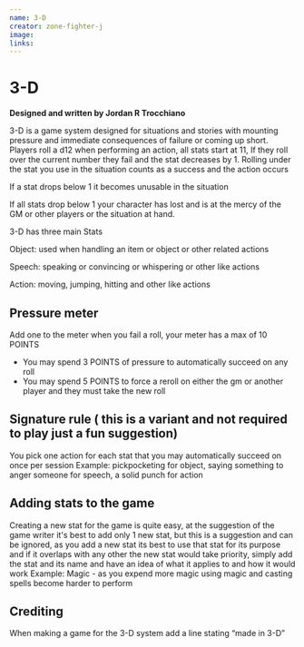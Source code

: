 ```yaml
---
name: 3-D
creator: zone-fighter-j
image:
links:
---
```


# 3-D

**Designed and written by Jordan R Trocchiano**

3-D is a game system designed for situations and stories with mounting pressure and immediate consequences of failure or coming up short. Players roll a d12 when performing an action, all stats start at 11, If they roll over the current number they fail and the stat decreases by 1. Rolling under the stat you use in the situation counts as a success and the action occurs

If a stat drops below 1 it becomes unusable in the situation

If all stats drop below 1 your character has lost and is at the mercy of the GM or other players or the situation at hand.

3-D has three main Stats

Object: used when handling an item or object or other related actions

Speech: speaking or convincing or whispering or other like actions

Action: moving, jumping, hitting and other like actions

## Pressure meter

Add one to the meter when you fail a roll, your meter has a max of 10 POINTS

- You may spend 3 POINTS of pressure to automatically succeed on any roll
- You may spend 5 POINTS to force a reroll on either the gm or another player and they must take the new roll

## Signature rule ( this is a variant and not required to play just a fun suggestion)

You pick one action for each stat that you may automatically succeed on once per session
Example: pickpocketing for object, saying something to anger someone for speech, a solid punch for action

## Adding stats to the game

Creating a new stat for the game is quite easy, at the suggestion of the game writer it's best to add only 1 new stat, but this is a suggestion and can be ignored, as you add a new stat its best to use that stat for its purpose and if it overlaps with any other the new stat would take priority, simply add the stat and its name and have an idea of what it applies to and how it would work
Example: Magic - as you expend more magic using magic and casting spells become harder to perform

## Crediting

When making a game for the 3-D system add a line stating “made in 3-D”
